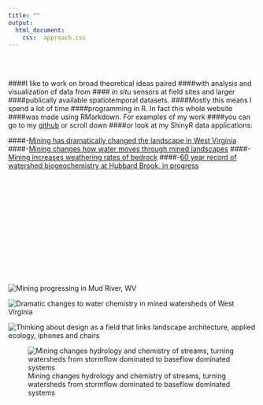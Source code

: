 ```yaml
---
title: ""
output:
  html_document:
    css:  approach.css
---
```

<br>
<br>

####I like to work on broad theoretical ideas paired
####with analysis and visualization of data from 
#### *in situ* sensors at field sites and larger 
####publically available spatiotemporal datasets.
####Mostly this means I spend a lot of time 
####programming in R. In fact this whole website 
####was made using RMarkdown. For examples of my work
####you can go to my [github](https://github.com/matthewross07) or scroll down
####or look at my ShinyR data applications:

####-[Mining has dramatically changed the landscape in West Virginia](http://mtm-explore.web.duke.edu/)
####-[Mining changes how water moves through mined landscapes](http://mtm-hydro.web.duke.edu/)
####-[Mining increases weathering rates of bedrock](http://mtm-weathering.web.duke.edu/)
####-[60 year record of watershed biogeochemistry at Hubbard Brook, in progress](http://hubbardbrook-web.duke.edu/)
  
<br>
<br>
<br>
<br>
<br>
<br>
<br>
<br>
<br>
<br>
<br>
<br>



![Mining progressing in Mud River, WV](images/MR.gif)
<br>


![Dramatic changes to water chemistry in mined watersheds of West Virginia](images/2.SampleAnalysis.png)
<br>


![Thinking about design as a field that links landscape architecture, applied ecology, iphones and chairs](images/design.png)
<br>

![Mining changes hydrology and chemistry of streams, turning watersheds from stormflow dominated to baseflow dominated systems](images/runoff.png)

<br>




